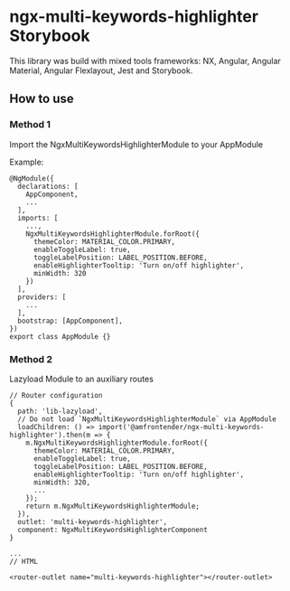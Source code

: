 
<Meta title="Documentation" />

# ngx-multi-keywords-highlighter Storybook

This library was build with mixed tools frameworks: NX, Angular, Angular Material, Angular Flexlayout, Jest and Storybook.

## How to use

### Method 1

Import the NgxMultiKeywordsHighlighterModule to your AppModule

Example:

```
@NgModule({
  declarations: [
    AppComponent,
    ...
  ],
  imports: [
    ...,
    NgxMultiKeywordsHighlighterModule.forRoot({
      themeColor: MATERIAL_COLOR.PRIMARY,
      enableToggleLabel: true,
      toggleLabelPosition: LABEL_POSITION.BEFORE,
      enableHighlighterTooltip: 'Turn on/off highlighter',
      minWidth: 320
    })
  ],
  providers: [
    ...
  ],
  bootstrap: [AppComponent],
})
export class AppModule {}
```

### Method 2

Lazyload Module to an auxiliary routes

```
// Router configuration
{
  path: 'lib-lazyload',
  // Do not load `NgxMultiKeywordsHighlighterModule` via AppModule
  loadChildren: () => import('@amfrontender/ngx-multi-keywords-highlighter').then(m => {
    m.NgxMultiKeywordsHighlighterModule.forRoot({
      themeColor: MATERIAL_COLOR.PRIMARY,
      enableToggleLabel: true,
      toggleLabelPosition: LABEL_POSITION.BEFORE,
      enableHighlighterTooltip: 'Turn on/off highlighter',
      minWidth: 320,
      ...
    });
    return m.NgxMultiKeywordsHighlighterModule;
  }),
  outlet: 'multi-keywords-highlighter',
  component: NgxMultiKeywordsHighlighterComponent
}

...
// HTML

<router-outlet name="multi-keywords-highlighter"></router-outlet>
```
